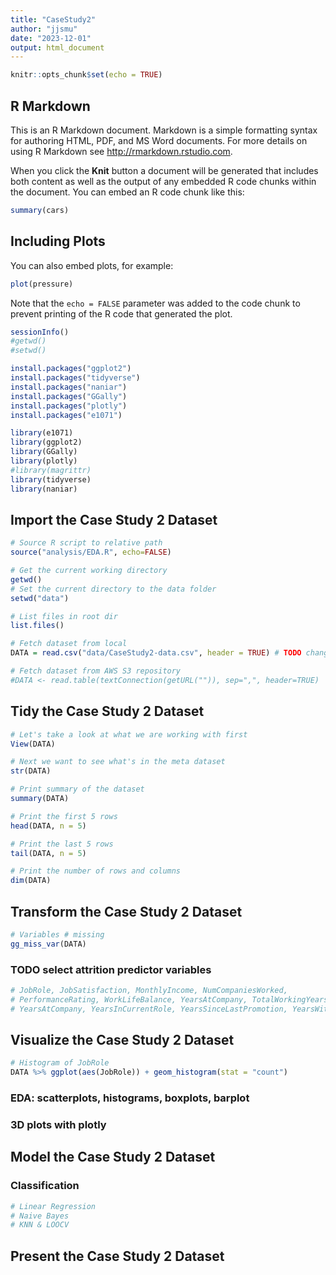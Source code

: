 ```yaml
---
title: "CaseStudy2"
author: "jjsmu"
date: "2023-12-01"
output: html_document
---
```


```r
knitr::opts_chunk$set(echo = TRUE)
```

## R Markdown

This is an R Markdown document. Markdown is a simple formatting syntax for authoring HTML, PDF, and MS Word documents. For more details on using R Markdown see <http://rmarkdown.rstudio.com>.

When you click the **Knit** button a document will be generated that includes both content as well as the output of any embedded R code chunks within the document. You can embed an R code chunk like this:

```r
summary(cars)
```

## Including Plots

You can also embed plots, for example:

```r
plot(pressure)
```

Note that the `echo = FALSE` parameter was added to the code chunk to prevent printing of the R code that generated the plot.

```r
sessionInfo()
#getwd()
#setwd()

install.packages("ggplot2")
install.packages("tidyverse")
install.packages("naniar")
install.packages("GGally")
install.packages("plotly")
install.packages("e1071")

library(e1071)
library(ggplot2)
library(GGally)
library(plotly)
#library(magrittr)
library(tidyverse)
library(naniar)
```

## Import the Case Study 2 Dataset

```r

# Source R script to relative path
source("analysis/EDA.R", echo=FALSE)

# Get the current working directory
getwd()
# Set the current directory to the data folder
setwd("data")

# List files in root dir
list.files()

# Fetch dataset from local  
DATA = read.csv("data/CaseStudy2-data.csv", header = TRUE) # TODO change to relative path file

# Fetch dataset from AWS S3 repository
#DATA <- read.table(textConnection(getURL("")), sep=",", header=TRUE)


```
## Tidy the Case Study 2 Dataset

```r
# Let's take a look at what we are working with first
View(DATA)

# Next we want to see what's in the meta dataset 
str(DATA)

# Print summary of the dataset
summary(DATA)

# Print the first 5 rows 
head(DATA, n = 5)

# Print the last 5 rows
tail(DATA, n = 5)

# Print the number of rows and columns
dim(DATA)

```

## Transform the Case Study 2 Dataset
```r
# Variables # missing
gg_miss_var(DATA)
```

### TODO select attrition predictor variables
```r
# JobRole, JobSatisfaction, MonthlyIncome, NumCompaniesWorked,
# PerformanceRating, WorkLifeBalance, YearsAtCompany, TotalWorkingYears
# YearsAtCompany, YearsInCurrentRole, YearsSinceLastPromotion, YearsWithCurrManager,
```

## Visualize the Case Study 2 Dataset
```r
# Histogram of JobRole
DATA %>% ggplot(aes(JobRole)) + geom_histogram(stat = "count")


```


### EDA: scatterplots, histograms, boxplots, barplot
### 3D plots with plotly

## Model the Case Study 2 Dataset

### Classification
```r
# Linear Regression
# Naive Bayes
# KNN & LOOCV
```

## Present the Case Study 2 Dataset